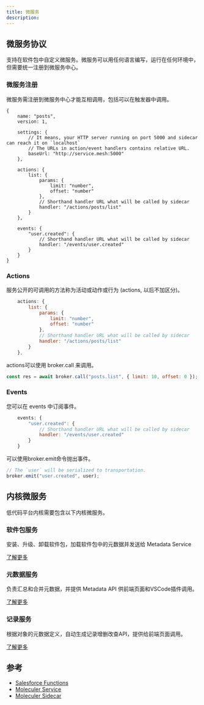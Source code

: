 ```yaml
---
title: 微服务
description: 
---
```


## 微服务协议

支持在软件包中自定义微服务。微服务可以用任何语言编写，运行在任何环境中，但需要统一注册到微服务中心。

### 微服务注册

微服务需注册到微服务中心才能互相调用，包括可以在触发器中调用。

```
{
    name: "posts",
    version: 1,

    settings: {
        // It means, your HTTP server running on port 5000 and sidecar can reach it on `localhost`
        // The URLs in action/event handlers contains relative URL.
        baseUrl: "http://service.mesh:5000"
    },

    actions: {
        list: {
            params: {
                limit: "number",
                offset: "number"
            },
            // Shorthand handler URL what will be called by sidecar
            handler: "/actions/posts/list"
        }
    },

    events: {
        "user.created": {
            // Shorthand handler URL what will be called by sidecar
            handler: "/events/user.created"
        }
    }
}
```

### Actions

服务公开的可调用的方法称为活动或动作或行为 (actions, 以后不加区分)。 

```js
    actions: {
        list: {
            params: {
                limit: "number",
                offset: "number"
            },
            // Shorthand handler URL what will be called by sidecar
            handler: "/actions/posts/list"
        }
    },
```

actions可以使用 broker.call 来调用。 

```js
const res = await broker.call("posts.list", { limit: 10, offset: 0 });
```

### Events

您可以在 events 中订阅事件。

```js
    events: {
        "user.created": {
            // Shorthand handler URL what will be called by sidecar
            handler: "/events/user.created"
        }
    }
```


可以使用broker.emit命令抛出事件。

```js
// The `user` will be serialized to transportation.
broker.emit("user.created", user);
```

## 内核微服务

低代码平台内核需要包含以下内核微服务。

### 软件包服务

安装、升级、卸载软件包，加载软件包中的元数据并发送给 Metadata Service

[了解更多](./service-package)

### 元数据服务

负责汇总和合并元数据，并提供 Metadata API 供前端页面和VSCode插件调用。

[了解更多](./service-metadata)

### 记录服务

根据对象的元数据定义，自动生成记录增删改查API，提供给前端页面调用。

[了解更多](./service-records)

## 参考

- [Salesforce Functions](https://developer.salesforce.com/docs/platform/functions/overview)
- [Moleculer Service](https://moleculer.services/zh/docs/0.14/services.html)
- [Moleculer Sidecar](https://github.com/moleculerjs/sidecar)